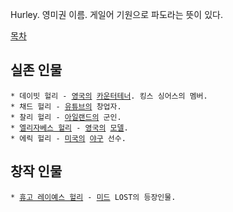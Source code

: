 Hurley. 영미권 이름. 게일어 기원으로 파도라는 뜻이 있다.

[[목차]]

== 실존 인물 ==
 * 데이빗 헐리 - [[영국]]의 [[카운터테너]]. 킹스 싱어스의 멤버.
 * 채드 헐리 - [[유튜브]]의 창업자.
 * 찰리 헐리 - [[아일랜드]]의 군인.
 * [[엘리자베스 헐리]] - [[영국]]의 [[모델]].
 * 에릭 헐리 - [[미국]]의 [[야구]] 선수.

== 창작 인물 == 
 * [[휴고 레이예스 헐리]] - [[미드]] LOST의 등장인물.
